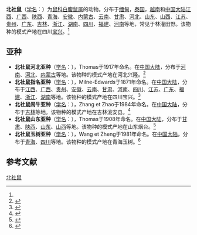 {{Speciesbox
| name = 北社鼠
| status = LC | status_system = iucn3.1
| status_ref = <ref name=iucn>{{IUCN2008|assessors=Lunde, D. & Smith, A.T.|title=Niviventer confucianus||id=14814|year=2008|downloaded=2009-7-1}}</ref>
| image = 
| genus = Niviventer
| species = confucianus
| authority = (Milne-Edwards, 1871)<ref name='id1101'>{{cite web| url =http://www.bioinfo.cn/db05/BjdwSpecies.php?action=view&id=1101| title =北社鼠| work =《中国动物物种编目数据库》| publisher =中国科学院微生物研究所| author =中国科学院动物研究所| accessdate =2009-03-27| deadurl =yes| archiveurl =https://web.archive.org/web/20160305001509/http://www.bioinfo.cn/db05/BjdwSpecies.php?action=view&id=1101| archivedate =2016-03-05}}</ref>
}}

'''北社鼠'''（[[学名|学名]]：{{lang|la|''Niviventer confucianus''}}）为[[鼠科|鼠科]][[白腹鼠属|白腹鼠属]]的动物。分布于[[缅甸|缅甸]]，[[泰国|泰国]]，[[越南|越南]]和[[中国大陆|中国大陆]][[江西|江西]]、[[广西|广西]]、[[陕西|陕西]]、[[青海|青海]]、[[安徽|安徽]]、[[内蒙古|内蒙古]]、[[云南|云南]]、[[甘肃|甘肃]]、[[河北|河北]]、[[山东|山东]]、[[山西|山西]]、[[江苏|江苏]]、[[贵州|贵州]]、[[广东|广东]]、[[吉林|吉林]]、[[浙江|浙江]]、[[湖南|湖南]]、[[四川|四川]]、[[福建|福建]]、[[河南|河南]]等地，常见于林灌田野。该物种的模式产地在四川[[宝兴|宝兴]]。<ref name='id1101'/>

==亚种==
*'''北社鼠河北亚种'''（[[学名|学名]]：{{lang|la|''Niviventer confucianus chiliensis''}}），Thomas于1917年命名。在[[中国大陆|中国大陆]]，分布于[[河南|河南]]、[[河北|河北]]、[[内蒙古|内蒙古]]等地。该物种的模式产地在河北兴隆。<ref name='id1102'>{{cite web| url =http://www.bioinfo.cn/db05/BjdwSpecies.php?action=view&id=1102| title =北社鼠河北亚种| work =《中国动物物种编目数据库》| publisher =中国科学院微生物研究所| author =中国科学院动物研究所| accessdate =2009-03-27| deadurl =yes| archiveurl =https://web.archive.org/web/20160305064744/http://www.bioinfo.cn/db05/BjdwSpecies.php?action=view&id=1102| archivedate =2016-03-05}}</ref>
*'''北社鼠指名亚种'''（[[学名|学名]]：{{lang|la|''Niviventer confucianus confucianus''}}），Milne-Edwards于1871年命名。在[[中国大陆|中国大陆]]，分布于[[江西|江西]]、[[广西|广西]]、[[贵州|贵州]]、[[安徽|安徽]]、[[云南|云南]]、[[甘肃|甘肃]]、[[河南|河南]]、[[四川|四川]]、[[江苏|江苏]]、[[广东|广东]]、[[福建|福建]]、[[浙江|浙江]]、[[湖南|湖南]]等地。该物种的模式产地在四川宝兴。<ref name='id1103'>{{cite web| url =http://www.bioinfo.cn/db05/BjdwSpecies.php?action=view&id=1103| title =北社鼠指名亚种| work =《中国动物物种编目数据库》| publisher =中国科学院微生物研究所| author =中国科学院动物研究所| accessdate =2009-03-27| deadurl =yes| archiveurl =https://web.archive.org/web/20160305050032/http://www.bioinfo.cn/db05/BjdwSpecies.php?action=view&id=1103| archivedate =2016-03-05}}</ref>
*'''北社鼠闹牛亚种'''（[[学名|学名]]：{{lang|la|''Niviventer confucianus naoniuensis''}}），Zhang et Zhao于1984年命名。在[[中国大陆|中国大陆]]，分布于[[吉林|吉林]]等地。该物种的模式产地在吉林洮安县。<ref name='id1104'>{{cite web| url =http://www.bioinfo.cn/db05/BjdwSpecies.php?action=view&id=1104| title =北社鼠闹牛亚种| work =《中国动物物种编目数据库》| publisher =中国科学院微生物研究所| author =中国科学院动物研究所| accessdate =2009-03-27| deadurl =yes| archiveurl =https://web.archive.org/web/20160304235721/http://www.bioinfo.cn/db05/BjdwSpecies.php?action=view&id=1104| archivedate =2016-03-04}}</ref>
*'''北社鼠山东亚种'''（[[学名|学名]]：{{lang|la|''Niviventer confucianus sacer''}}），Thomas于1908年命名。在[[中国大陆|中国大陆]]，分布于[[甘肃|甘肃]]、[[陕西|陕西]]、[[山东|山东]]、[[山西|山西]]等地。该物种的模式产地在山东烟台。<ref name='id1105'>{{cite web| url =http://www.bioinfo.cn/db05/BjdwSpecies.php?action=view&id=1105| title =北社鼠山东亚种| work =《中国动物物种编目数据库》| publisher =中国科学院微生物研究所| author =中国科学院动物研究所| accessdate =2009-03-27| deadurl =yes| archiveurl =https://web.archive.org/web/20160305102355/http://www.bioinfo.cn/db05/BjdwSpecies.php?action=view&id=1105| archivedate =2016-03-05}}</ref>
*'''北社鼠玉树亚种'''（[[学名|学名]]：{{lang|la|''Niviventer confucianus yushuensis''}}），Wang et Zheng于1981年命名。在[[中国大陆|中国大陆]]，分布于[[青海|青海]]、[[四川|四川]]等地。该物种的模式产地在青海玉树。<ref name='id1106'>{{cite web| url =http://www.bioinfo.cn/db05/BjdwSpecies.php?action=view&id=1106| title =北社鼠玉树亚种| work =《中国动物物种编目数据库》| publisher =中国科学院微生物研究所| author =中国科学院动物研究所| accessdate =2009-03-27| deadurl =yes| archiveurl =https://web.archive.org/web/20160305050915/http://www.bioinfo.cn/db05/BjdwSpecies.php?action=view&id=1106| archivedate =2016-03-05}}</ref>

== 参考文献 ==
{{reflist}}
{{Taxonbar|from=Q1769141}}

[[Category:白腹鼠属|北社鼠]]